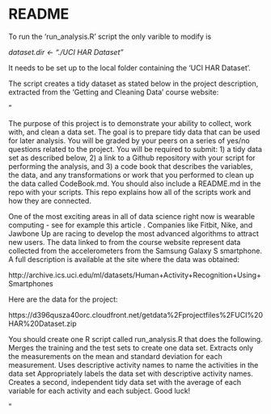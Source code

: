 README
========================================================

To run the 'run_analysis.R' script the only varible to modify is

*dataset.dir <- "./UCI HAR Dataset"*

It needs to be set up to the local folder containing the 'UCI HAR Dataset'.



The script creates a tidy dataset as stated below in the project description, extracted from the 'Getting and Cleaning Data' course website:

"

The purpose of this project is to demonstrate your ability to collect, work with, and clean a data set. 
The goal is to prepare tidy data that can be used for later analysis. 
You will be graded by your peers on a series of yes/no questions related to the project. 
You will be required to submit: 
  1) a tidy data set as described below, 
  2) a link to a Github repository with your script for performing the analysis, and 
  3) a code book that describes the variables, the data, and any transformations or work that you performed 
  to clean up the data called CodeBook.md. You should also include a README.md in the repo with your scripts. 
  This repo explains how all of the scripts work and how they are connected.  

One of the most exciting areas in all of data science right now is wearable computing - see for example this article . 
Companies like Fitbit, Nike, and Jawbone Up are racing to develop the most advanced algorithms to attract new users. 
The data linked to from the course website represent data collected from the accelerometers from the 
Samsung Galaxy S smartphone. A full description is available at the site where the data was obtained: 
  
  http://archive.ics.uci.edu/ml/datasets/Human+Activity+Recognition+Using+Smartphones 

Here are the data for the project: 
  
  https://d396qusza40orc.cloudfront.net/getdata%2Fprojectfiles%2FUCI%20HAR%20Dataset.zip 

You should create one R script called run_analysis.R that does the following. 
Merges the training and the test sets to create one data set.
Extracts only the measurements on the mean and standard deviation for each measurement. 
Uses descriptive activity names to name the activities in the data set
Appropriately labels the data set with descriptive activity names. 
Creates a second, independent tidy data set with the average of each variable for each activity and each subject. 
Good luck!

"